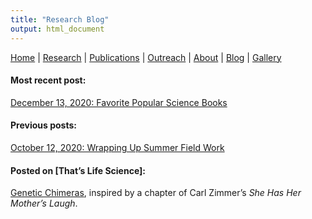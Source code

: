 ```yaml
---
title: "Research Blog"
output: html_document
---
```


[Home](index.html)  |  [Research](research.html)  |  [Publications](pubs.html)  |  [Outreach](outreach.html)  |  [About](about.html) | [Blog](blog.html) | [Gallery](gallery.html)

#### Most recent post: 

[December 13, 2020: Favorite Popular Science Books](blog_2.html)

#### Previous posts: 

[October 12, 2020: Wrapping Up Summer Field Work](blog_1.html)

#### Posted on [That's Life Science]: 

[Genetic Chimeras](http://thatslifesci.com/2019-06-24-Chimeras-Are-Real-AFowler/), inspired by a chapter of Carl Zimmer's *She Has Her Mother's Laugh*. 